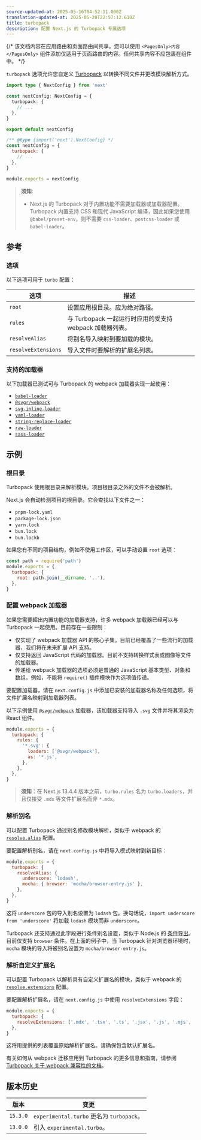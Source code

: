 ```yaml
---
source-updated-at: 2025-05-16T04:52:11.000Z
translation-updated-at: 2025-05-20T22:57:12.610Z
title: turbopack
description: 配置 Next.js 的 Turbopack 专属选项
---
```


{/* 该文档内容在应用路由和页面路由间共享。您可以使用 `<PagesOnly>内容</PagesOnly>` 组件添加仅适用于页面路由的内容。任何共享内容不应包裹在组件中。 */}

`turbopack` 选项允许您自定义 [Turbopack](/docs/app/api-reference/turbopack) 以转换不同文件并更改模块解析方式。

```ts filename="next.config.ts" switcher
import type { NextConfig } from 'next'

const nextConfig: NextConfig = {
  turbopack: {
    // ...
  },
}

export default nextConfig
```

```js filename="next.config.js" switcher
/** @type {import('next').NextConfig} */
const nextConfig = {
  turbopack: {
    // ...
  },
}

module.exports = nextConfig
```

> **须知**:
>
> - Next.js 的 Turbopack 对于内置功能不需要加载器或加载器配置。Turbopack 内置支持 CSS 和现代 JavaScript 编译，因此如果您使用 `@babel/preset-env`，则不需要 `css-loader`、`postcss-loader` 或 `babel-loader`。

## 参考

### 选项

以下选项可用于 `turbo` 配置：

| 选项                | 描述                                                                 |
| ------------------- | -------------------------------------------------------------------- |
| `root`              | 设置应用根目录。应为绝对路径。                                       |
| `rules`             | 与 Turbopack 一起运行时应用的受支持 webpack 加载器列表。             |
| `resolveAlias`      | 将别名导入映射到要加载的模块。                                       |
| `resolveExtensions` | 导入文件时要解析的扩展名列表。                                       |

### 支持的加载器

以下加载器已测试可与 Turbopack 的 webpack 加载器实现一起使用：

- [`babel-loader`](https://www.npmjs.com/package/babel-loader)
- [`@svgr/webpack`](https://www.npmjs.com/package/@svgr/webpack)
- [`svg-inline-loader`](https://www.npmjs.com/package/svg-inline-loader)
- [`yaml-loader`](https://www.npmjs.com/package/yaml-loader)
- [`string-replace-loader`](https://www.npmjs.com/package/string-replace-loader)
- [`raw-loader`](https://www.npmjs.com/package/raw-loader)
- [`sass-loader`](https://www.npmjs.com/package/sass-loader)

## 示例

### 根目录

Turbopack 使用根目录来解析模块。项目根目录之外的文件不会被解析。

Next.js 会自动检测项目的根目录。它会查找以下文件之一：

- `pnpm-lock.yaml`
- `package-lock.json`
- `yarn.lock`
- `bun.lock`
- `bun.lockb`

如果您有不同的项目结构，例如不使用工作区，可以手动设置 `root` 选项：

```js filename="next.config.js"
const path = require('path')
module.exports = {
  turbopack: {
    root: path.join(__dirname, '..'),
  },
}
```

### 配置 webpack 加载器

如果您需要超出内置功能的加载器支持，许多 webpack 加载器已经可以与 Turbopack 一起使用。目前存在一些限制：

- 仅实现了 webpack 加载器 API 的核心子集。目前已经覆盖了一些流行的加载器，我们将在未来扩展 API 支持。
- 仅支持返回 JavaScript 代码的加载器。目前不支持转换样式表或图像等文件的加载器。
- 传递给 webpack 加载器的选项必须是普通的 JavaScript 基本类型、对象和数组。例如，不能将 `require()` 插件模块作为选项值传递。

要配置加载器，请在 `next.config.js` 中添加已安装的加载器名称及任何选项，将文件扩展名映射到加载器列表。

以下示例使用 [`@svgr/webpack`](https://www.npmjs.com/package/@svgr/webpack) 加载器，该加载器支持导入 `.svg` 文件并将其渲染为 React 组件。

```js filename="next.config.js"
module.exports = {
  turbopack: {
    rules: {
      '*.svg': {
        loaders: ['@svgr/webpack'],
        as: '*.js',
      },
    },
  },
}
```

> **须知**：在 Next.js 13.4.4 版本之前，`turbo.rules` 名为 `turbo.loaders`，并且仅接受 `.mdx` 等文件扩展名而非 `*.mdx`。

### 解析别名

可以配置 Turbopack 通过别名修改模块解析，类似于 webpack 的 [`resolve.alias`](https://webpack.js.org/configuration/resolve/#resolvealias) 配置。

要配置解析别名，请在 `next.config.js` 中将导入模式映射到新目标：

```js filename="next.config.js"
module.exports = {
  turbopack: {
    resolveAlias: {
      underscore: 'lodash',
      mocha: { browser: 'mocha/browser-entry.js' },
    },
  },
}
```

这将 `underscore` 包的导入别名设置为 `lodash` 包。换句话说，`import underscore from 'underscore'` 将加载 `lodash` 模块而非 `underscore`。

Turbopack 还支持通过此字段进行条件别名设置，类似于 Node.js 的 [条件导出](https://nodejs.org/docs/latest-v18.x/api/packages.html#conditional-exports)。目前仅支持 `browser` 条件。在上面的例子中，当 Turbopack 针对浏览器环境时，`mocha` 模块的导入将被别名设置为 `mocha/browser-entry.js`。

### 解析自定义扩展名

可以配置 Turbopack 以解析具有自定义扩展名的模块，类似于 webpack 的 [`resolve.extensions`](https://webpack.js.org/configuration/resolve/#resolveextensions) 配置。

要配置解析扩展名，请在 `next.config.js` 中使用 `resolveExtensions` 字段：

```js filename="next.config.js"
module.exports = {
  turbopack: {
    resolveExtensions: ['.mdx', '.tsx', '.ts', '.jsx', '.js', '.mjs', '.json'],
  },
}
```

这将用提供的列表覆盖原始解析扩展名。请确保包含默认扩展名。

有关如何从 webpack 迁移应用到 Turbopack 的更多信息和指南，请参阅 [Turbopack 关于 webpack 兼容性的文档](https://turbo.build/pack/docs/migrating-from-webpack)。

## 版本历史

| 版本      | 变更                                             |
| -------- | ----------------------------------------------- |
| `15.3.0` | `experimental.turbo` 更名为 `turbopack`。       |
| `13.0.0` | 引入 `experimental.turbo`。                     |